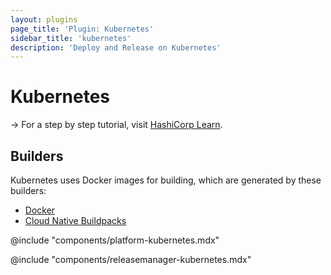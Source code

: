 ```yaml
---
layout: plugins
page_title: 'Plugin: Kubernetes'
sidebar_title: 'kubernetes'
description: 'Deploy and Release on Kubernetes'
---
```


# Kubernetes

-> For a step by step tutorial, visit [HashiCorp
Learn](https://learn.hashicorp.com/collections/waypoint/get-started-kubernetes).

## Builders

Kubernetes uses Docker images for building, which are generated by these builders:

- [Docker](./docker)
- [Cloud Native Buildpacks](./pack)

@include "components/platform-kubernetes.mdx"

@include "components/releasemanager-kubernetes.mdx"
